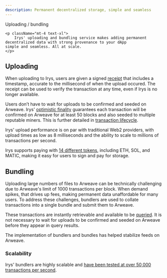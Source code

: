 ```yaml
---
description: Permanent decentralized storage, simple and seamless
---
```



<div className="flex flex-col mt-5">
	<div className="flex items-end">
    	<div className=""><Heading level={1}>Uploading / bundling</Heading></div>
    </div>

    <p className="mt-4 text-xl">
    	Irys' uploading and bundling service makes adding permanent decentralized data with strong provenance to your dApp
    simple and seamless. All at scale.
    </p>

</div>

## Uploading

When uploading to Irys, users are given a signed [receipt](/learn/receipts) that includes a timestamp, accurate to the millisecond of when the upload occured. The receipt can be used to verify the transaction at any time, even if Irys is no longer available.

Users don’t have to wait for uploads to be confirmed and seeded on Arweave. Irys' [optimistic finality](/terminology#optimistic-finalization) guarantees each transaction will be confirmed on Arweave for at least 50 blocks and also seeded to multiple reputable miners. This is further detailed in [transaction lifecycle](/learn/transaction-lifecycle).

Irys' upload performance is on par with traditional Web2 providers, with upload times as low as 8 milliseconds and the ability to scale to millions of transactions per second.

Irys supports paying with [14 different tokens](/overview/supported-tokens), including ETH, SOL, and MATIC, making it easy for users to sign and pay for storage.

## Bundling

Uploading large numbers of files to Arweave can be technically challenging due to Arweave's limit of 1000 transactions per block. When demand spikes, that drives up fees, making permanent data unaffordable for many users. To address these challenges, bundlers are used to collate transactions into a single bundle and submit them to Arweave.

These transactions are instantly retrievable and available to be [queried](/developer-docs/querying). It is not necessary to wait for uploads to be confirmed and seeded on Arweave before they appear in query results.

The implementation of bundlers and bundles has helped stabilize feeds on Arweave.

### Scalability

Irys' bundlers are highly scalable and [have been tested at over 50,000 transactions per second](https://www.youtube.com/watch?v=JKEivHKDXAo).
